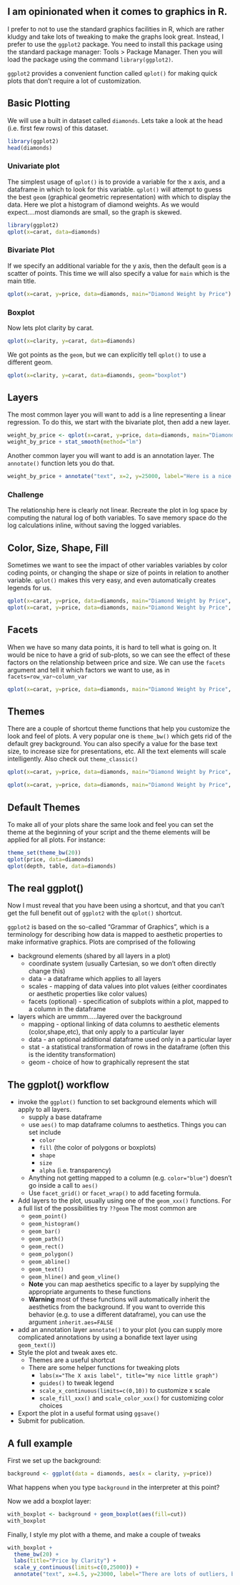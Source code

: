## I am opinionated when it comes to graphics in R.

I prefer to not to use the standard graphics facilities in R, which are rather kludgy and take lots of tweaking to make the graphs look great.  Instead, I prefer to use the `ggplot2` package.  You need to install this package using the standard package manager: Tools > Package Manager. Then you will load the package using the command `library(ggplot2)`.

`ggplot2` provides a convenient function called `qplot()` for making quick plots that don't require a lot of customization. 

## Basic Plotting

We will use a built in dataset called `diamonds`.  Lets take a look at the head (i.e. first few rows) of this dataset.

```r
library(ggplot2)
head(diamonds)
```


### Univariate plot

The simplest usage of `qplot()` is to provide a variable for the x axis, and a dataframe in which to look for this variable.  `qplot()` will attempt to guess the best `geom` (graphical geometric representation) with which to display the data. Here we plot a histogram of diamond weights. As we would expect....most diamonds are small, so the graph is skewed. 

```r
library(ggplot2)
qplot(x=carat, data=diamonds)
```

### Bivariate Plot

If we specify an additional variable for the y axis, then the default `geom` is a scatter of points. This time we will also specify a value for `main` which is the main title. 

```r
qplot(x=carat, y=price, data=diamonds, main="Diamond Weight by Price")
```

### Boxplot

Now lets plot clarity by carat. 

```r
qplot(x=clarity, y=carat, data=diamonds)
```

We got points as the `geom`, but we can explicitly tell `qplot()` to use a different geom. 

```r
qplot(x=clarity, y=carat, data=diamonds, geom="boxplot")
```

## Layers

The most common layer you will want to add is a line representing a linear regression. To do this, we start with the bivariate plot, then add a new layer. 

```r
weight_by_price <- qplot(x=carat, y=price, data=diamonds, main="Diamond Weight by Price")
weight_by_price + stat_smooth(method="lm")
```

Another common layer you will want to add is an annotation layer.  The `annotate()` function lets you do that.  

```r
weight_by_price + annotate("text", x=2, y=25000, label="Here is a nice annotation, dear reader.")
```

### <span class="mega-octicon octicon-puzzle"></span> Challenge 

The relationship here is clearly not linear.  Recreate the plot in log space by computing the natural log of both variables. To save memory space do the log calculations inline, without saving the logged variables. 

## Color, Size, Shape, Fill

Sometimes we want to see the impact of other variables  variables by color coding points, or changing the shape or size of points in relation to another variable.  `qplot()` makes this very easy, and even automatically creates legends for us.  

```r
qplot(x=carat, y=price, data=diamonds, main="Diamond Weight by Price", color=clarity)
qplot(x=carat, y=price, data=diamonds, main="Diamond Weight by Price", shape=cut)
```

## Facets

When we have so many data points, it is hard to tell what is going on.  It would be nice to have a grid of sub-plots, so we can see the effect of these factors on the relationship between price and size. We can use the `facets` argument and tell it which factors we want to use, as in `facets=row_var~column_var`

```r
qplot(x=carat, y=price, data=diamonds, main="Diamond Weight by Price", facets=cut~clarity)
```

## Themes

There are a couple of shortcut theme functions that help you customize the look and feel of plots.  A very popular one is `theme_bw()` which gets rid of the default grey background. You can also specify a value for the base text size, to increase size for presentations, etc. All the text elements will scale intelligently. Also check out `theme_classic()`

```r

qplot(x=carat, y=price, data=diamonds, main="Diamond Weight by Price", color=clarity)+ theme_bw(20)

qplot(x=carat, y=price, data=diamonds, main="Diamond Weight by Price", color=clarity) + theme_classic(20)

```

## Default Themes

To make all of your plots share the same look and feel you can set the theme at the beginning of your script and the theme elements will be applied for all plots.  For instance:


```r
theme_set(theme_bw(20))
qplot(price, data=diamonds)
qplot(depth, table, data=diamonds)
```

## The real ggplot()

Now I must reveal that you have been using a shortcut, and that you can't get the full benefit out of `ggplot2` with the `qplot()` shortcut.

`ggplot2` is based on the so-called "Grammar of Graphics", which is a terminology for describing how data is mapped to aesthetic properties to make informative graphics. Plots are comprised of the following

* background elements (shared by all layers in a plot)
    * coordinate system (usually Cartesian, so we don't often directly change this)
    * data - a dataframe which applies to all layers
    * scales - mapping of data values into plot values (either coordinates or aesthetic properties like color values)
    * facets (optional) - specification of subplots within a plot, mapped to a column in the dataframe
* layers which are ummm.....layered over the background
    * mapping - optional linking of data columns to aesthetic elements (color,shape,etc), that only apply to a particular layer
    * data - an optional additional dataframe used only in a particular layer
    * stat - a statistical transformation of rows in the dataframe (often this is the identity transformation)
    * geom - choice of how to graphically represent the stat
      
## The ggplot() workflow

*   invoke the `ggplot()` function to set background elements which will apply to all layers.
    * supply a base dataframe
    * use `aes()` to map dataframe columns to aesthetics. Things you can set include
        * `color`
        * `fill` (the color of polygons or boxplots)
        * `shape`
        * `size` 
        * `alpha` (i.e. transparency)
    *   Anything not getting mapped to a column (e.g. `color="blue"`) doesn't go inside a call to `aes()`
    *   Use `facet_grid()` or `facet_wrap()` to add faceting formula. 
*   Add layers to the plot, usually using one of the `geom_xxx()` functions.  For a full list of the possibilities try `??geom` The most common are
    *  `geom_point()`
    *  `geom_histogram()`
    *  `geom_bar()`
    *  `geom_path()`
    *  `geom_rect()`
    *  `geom_polygon()`
    *  `geom_abline()`
    *  `geom_text()`
    *  `geom_hline()` and `geom_vline()`
    *  **Note** you can map aesthetics specific to a layer by supplying the appropriate arguments to these functions
    *  **Warning** most of these functions will automatically inherit the aesthetics from the background.  If you want to override this behavior (e.g. to use a different dataframe), you can use the argument `inherit.aes=FALSE`
*   add an annotation layer `annotate()` to your plot (you can supply more complicated annotations by using a bonafide text layer using `geom_text()`)
*   Style the plot and tweak axes etc.
    * Themes are a useful shortcut 
    * There are some helper functions for tweaking plots
      * `labs(x="The X axis label", title="my nice little graph")`
      * `guides()` to tweak legend
      * `scale_x_continuous(limits=c(0,10))` to customize x scale
      * `scale_fill_xxx()` and `scale_color_xxx()` for customizing color choices    
*   Export the plot in a useful format using `ggsave()`
*   Submit for publication.

## A full example

First we set up the background: 

```r
background <- ggplot(data = diamonds, aes(x = clarity, y=price))
```

<span class="mega-octicon octicon-question"></span> What happens when you type `background` in the interpreter at this point?

Now we add a boxplot layer:

```r
with_boxplot <- background + geom_boxplot(aes(fill=cut))
with_boxplot
```

Finally, I style my plot with a theme, and make a couple of tweaks
```r
with_boxplot + 
  theme_bw(20) + 
  labs(title="Price by Clarity") + 
  scale_y_continuous(limits=c(0,25000)) + 
  annotate("text", x=4.5, y=23000, label="There are lots of outliers, because people feel societal \npressure to pay a lot for engagement rings \n and or get duped by salespeople #speculation", size= 4)
```

